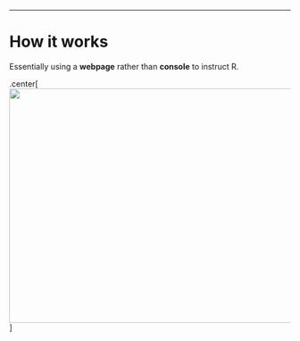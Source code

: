 ---

# How it works

Essentially using a __webpage__ rather than __console__ to instruct R.

.center[
<img src="figs/uiserver.png" width = 600 height=420>
]
